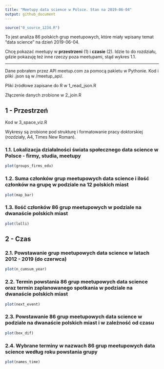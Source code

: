 ```yaml
---
title: "Meetupy data science w Polsce. Stan na 2019-06-04"
output: github_document
---
```


```r
source("0_source_1234.R")
```

To jest analiza 86 polskich grup meetupowych, które miały wpisany temat "data science" na dzień 2019-06-04. 

Chcę pokazać meetupy w **przestrzeni** (1) i **czasie** (2). Idzie to do rozdziału, gdzie pokazuję też inne rzeczy poza meetupami, stąd wykres 1.1. 

***

Dane pobrałem przez API meetup.com za pomocą pakietu w Pythonie. Kod i pliki .json są w /meetup_api/.

Pliki źródłowe zapisane do R w 1_read_json.R

Złączenie danych zrobione w 2_join.R

## 1 - Przestrzeń  

Kod w 3_space_viz.R

Wykresy są zrobione pod strukturę i formatowanie pracy doktorskiej (rozdziały, A4, Times New Roman). 

### 1.1. Lokalizacja działalności świata społecznego data science w Polsce - firmy, studia, meetupy
```r
plot(groups_firms_edu)
```

### 1.2. Suma członków grup meetupowych data science i ilość członków na grupę w podziale na 12 polskich miast
```r
plot(map_bar)
```

### 1.3. Ilość członków 86 grup meetupowych w podziale na dwanaście polskich miast
```r
plot(lolli)
```

## 2 - Czas
### 2.1. Powstawanie grup meetupowych data science w latach 2012 - 2019 (do czerwca)
```r
plot(n_cumsum_year)
```

### 2.2. Termin powstania 86 grup meetupowych data science oraz termin zaplanowanego spotkania w podziale na dwanaście polskich miast
```r
plot(next_event)
```

### 2.3. Powstawanie 86 grup meetupowych data science w podziale na dwanaście polskich miast i w zależność od czasu
```r
plot(box_dif)
```

### 2.4. Wybrane terminy w nazwach 86 grup meetupowych data science według roku powstania grupy
```r
plot(names_time)
```


